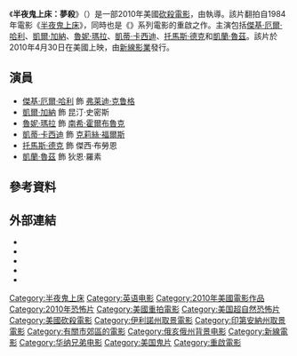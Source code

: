 {{noteTA
|G1=Show
|G2=Movie
|G3=PP
|T=zh-tw:半夜鬼上床：夢殺;zh-hk:猛鬼街 (2010年電影);zh-cn:新猛鬼街;
|1=zh-tw:半夜鬼上床：夢殺;zh-hk:猛鬼街;zh-cn:新猛鬼街;
}}
{{Infobox film
| name           = 半夜鬼上床：夢殺
| original_name  = {{lang|en|''A Nightmare on Elm Street''}}
| image          = A Nightmare on Elm Street 2010 Poster.jpg
| caption        = 電影海報
| director       = {{le|山繆·拜爾|Samuel Bayer}}
| producer       = {{Plainlist|
* [[麥可·貝|麥可·貝]]
* [[安德魯·福姆|安德魯·福姆]]
* [[布萊德·富勒_(製片人)|布萊德·富勒]]
}}
| screenplay     = {{Plainlist|
* {{le|威斯利·斯特瑞克|Wesley Strick}}
* [[艾瑞克·赫瑟勒|艾瑞克·赫瑟勒]]
}}
| story          = 威斯利·斯特瑞克
| based_on       = {{based on|[[猛鬼街|半夜鬼上床]]|[[衛斯·克拉文|衛斯·克拉文]]}}
| starring       = {{Plainlist|
* [[傑基·厄爾·哈利|傑基·厄爾·哈利]]
* [[凱爾·加納|凱爾·加納]]
* [[魯妮·瑪拉|魯妮·瑪拉]]
* [[凱蒂·卡西迪|凱蒂·卡西迪]]
* [[托馬斯·德克|托馬斯·德克]]
* [[凱蘭·魯茲|凱蘭·魯茲]]
}}
| music          = [[史蒂夫·贾布隆斯基|史蒂夫·贾布隆斯基]]
| cinematography = 傑夫·庫特
| editing        = {{le|葛倫·史坎特爾伯里|Glen Scantlebury}}
| studio         = {{Plainlist|
* [[白金沙丘|白金沙丘]]
}}
| distributor    = [[新線影業|新線影業]]
| released       = {{Film date|2010|4|27|[[好萊塢|好萊塢]]|ref1=<ref>{{cite web |author=Hollywood.com Staff |url=http://www.hollywood.com/photos/misc/6844969/a-nightmare-on-elm-street-world-premiere#218272/0 |title="A Nightmare On Elm Street" World Premiere |website=Hollywood.com |date= |accessdate=2016-09-28 |archive-date=2014-11-17 |archive-url=https://web.archive.org/web/20141117235759/http://www.hollywood.com/photos/misc/6844969/a-nightmare-on-elm-street-world-premiere#218272/0 |dead-url=no }}</ref>|2010|4|30|美國|2010|5|7|英國}}
| runtime        = 90分鐘
| country        = {{USA}}
| language       = 英語
| budget         = 3500萬美元
| gross          = 1.15億美元<ref>{{cite web|title=A Nightmare on Elm Street (2010)|url=https://www.boxofficemojo.com/movies/?id=nightmareonelmstreet10.htm|work=Box Office Mojo|publisher=[[Internet_Movie_Database|Internet Movie Database]]|accessdate=August 1, 2011|archive-url=https://web.archive.org/web/20110624060958/http://boxofficemojo.com/movies/?id=nightmareonelmstreet10.htm|archive-date=2011-06-24|dead-url=no}}</ref>
| preceded_by    = 
| followed_by    = 
| cn_name        = 新猛鬼街
| hk_name        = 猛鬼街
| tw_name        = 半夜鬼上床：夢殺
}}
《'''半夜鬼上床：夢殺'''》（{{lang-en|''A Nightmare on Elm Street''}}）是一部2010年美國[[砍殺電影|砍殺電影]]，由{{le|山繆·拜爾|Samuel Bayer}}執導。該片翻拍自1984年電影《[[猛鬼街|半夜鬼上床]]》，同時也是《{{le|半夜鬼上床系列|A Nightmare on Elm Street (franchise)|半夜鬼上床}}》系列電影的重啟之作。主演包括[[傑基·厄爾·哈利|傑基·厄爾·哈利]]、[[凱爾·加納|凱爾·加納]]、[[魯妮·瑪拉|魯妮·瑪拉]]、[[凱蒂·卡西迪|凱蒂·卡西迪]]、[[托馬斯·德克|托馬斯·德克]]和[[凱蘭·魯茲|凱蘭·魯茲]]。該片於2010年4月30日在美國上映，由[[新線影業|新線影業]]發行。

== 演員 ==
* [[傑基·厄爾·哈利|傑基·厄爾·哈利]] 飾 [[弗莱迪·克鲁格|弗莱迪·克鲁格]]
* [[凱爾·加納|凱爾·加納]] 飾 昆汀·史密斯
* [[魯妮·瑪拉|魯妮·瑪拉]] 飾 [[南希·湯普森_(半夜鬼上床)|南希·霍爾布魯克]]
* [[凱蒂·卡西迪|凱蒂·卡西迪]] 飾 [[蒂娜·格雷|克莉絲·福爾斯]]
* [[托馬斯·德克|托馬斯·德克]] 飾 傑西·布勞恩
* [[凱蘭·魯茲|凱蘭·魯茲]] 飾 狄恩·羅素

== 參考資料 ==
{{Reflist|30em}}

== 外部連結 ==
{{Commons category|A Nightmare on Elm Street (2010 film)}}
* {{Official website|http://www.nightmareonelmstreet.com/}}
* {{IMDb title|1179056}}
* {{douban|2998395}}
* {{AllRovi title|430365}}
* {{Mojo title|nightmareonelmstreet10}}

{{DEFAULTSORT:Nightmare On Elm Street. A}}
[[Category:半夜鬼上床|Category:半夜鬼上床]]
[[Category:英语电影|Category:英语电影]]
[[Category:2010年美國電影作品|Category:2010年美國電影作品]]
[[Category:2010年恐怖片|Category:2010年恐怖片]]
[[Category:美國重拍電影|Category:美國重拍電影]]
[[Category:美国超自然恐怖片|Category:美国超自然恐怖片]]
[[Category:美國砍殺電影|Category:美國砍殺電影]]
[[Category:伊利諾州取景電影|Category:伊利諾州取景電影]]
[[Category:印第安納州取景電影|Category:印第安納州取景電影]]
[[Category:有關市郊區的電影|Category:有關市郊區的電影]]
[[Category:俄亥俄州背景电影|Category:俄亥俄州背景电影]]
[[Category:新線電影|Category:新線電影]]
[[Category:华纳兄弟电影|Category:华纳兄弟电影]]
[[Category:美国鬼片|Category:美国鬼片]]
[[Category:重啟電影|Category:重啟電影]]